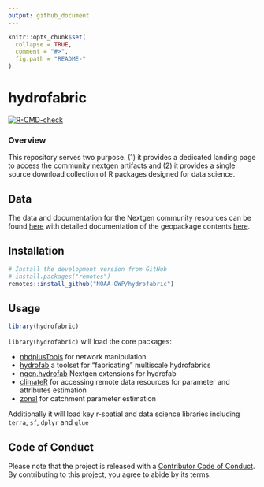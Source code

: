```yaml
---
output: github_document
---
```


<!-- README.md is generated from README.Rmd. Please edit that file -->

```r
knitr::opts_chunk$set(
  collapse = TRUE,
  comment = "#>",
  fig.path = "README-"
)
```

# hydrofabric

<!-- badges: start -->

[![R-CMD-check](https://github.com/NOAA-OWP/hydrofabric/workflows/R-CMD-check/badge.svg)](https://github.com/NOAA-OWP/hydrofabric/actions)
<!-- badges: end -->

### Overview

This repository serves two purpose. (1) it provides a dedicated landing page to access the community nextgen artifacts and (2) it provides a single source download collection of R packages designed for data science.

## Data

The data and documentation for the Nextgen community resources can be found [here](https://noaa-owp.github.io/hydrofabric/) with detailed documentation of the geopackage contents [here](https://noaa-owp.github.io/hydrofabric/schema.html).


## Installation

```r
# Install the development version from GitHub
# install.packages("remotes")
remotes::install_github("NOAA-OWP/hydrofabric")
```

## Usage

```r
library(hydrofabric)
```

`library(hydrofabric)` will load the core packages: 

* [nhdplusTools](https://github.com/usgs-r/nhdplusTools/) for network manipulation
* [hydrofab](https://github.com/mikejohnson51/hydrofab) a toolset for "fabricating" multiscale hydrofabrics
* [ngen.hydrofab](https://github.com/mikejohnson51/ngen.hydrofab) Nextgen extensions for hydrofab
* [climateR](https://github.com/mikejohnson51/climateR) for accessing remote data resources for parameter and attributes estimation
* [zonal](https://github.com/mikejohnson51/zonal) for catchment parameter estimation

Additionally it will load key r-spatial and data science libraries including `terra`, `sf`, `dplyr` and `glue`

## Code of Conduct

Please note that the project is released with a [Contributor Code of Conduct](). 
By contributing to this project, you agree to abide by its terms.
